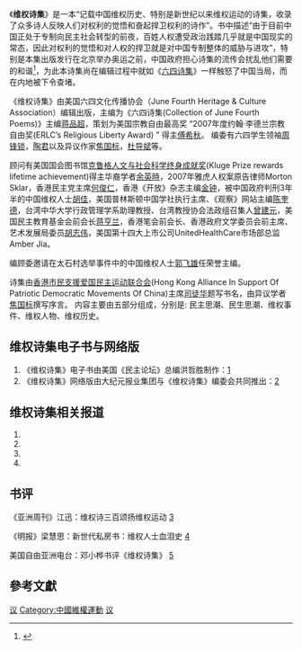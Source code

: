 《'''维权诗集'''》是一本“记载中国维权历史、特别是新世纪以来维权运动的诗集，收录了众多诗人反映人们对权利的觉悟和奋起捍卫权利的诗作”。书中描述“由于目前中国正处于专制向民主社会转型的前夜，百姓人权遭受政治践踏几乎就是中国现实的常态，因此对权利的觉悟和对人权的捍卫就是对中国专制整体的威胁与进攻”，特别是本集出版发行在北京举办奥运之前，中国政府担心诗集的流传会扰乱他们需要的和谐<ref>{{Cite web |url=http://www.yzzk.com/cfm/Content_Archive.cfm?Channel=as&Path=241229811%2F23as1a.cfm2008%E5%B9%B46%E6%9C%883%E6%97%A5 |title=存档副本 |access-date=2022年3月2日 |archive-date=2019年1月22日 |archive-url=https://web.archive.org/web/20190122152242/http://www.yzzk.com/cfm/Content_Archive.cfm?Channel=as&Path=241229811%2F23as1a.cfm2008%E5%B9%B46%E6%9C%883%E6%97%A5 |dead-url=no }}</ref>，为此本诗集尚在编辑过程中就如《[[六四诗集|六四诗集]]》一样触怒了中国当局，而在内地被下令查堵。

《维权诗集》由美国六四文化传播协会（June Fourth Heritage & Culture Association）编辑出版，主编为《六四诗集(Collection of June Fourth Poems)》主编[[蒋品超|蒋品超]]，策划为美国宗教自由最高奖 “2007年度约翰·李德兰宗教自由奖(ERLC’s Religious Liberty Award) ” 得主[[傅希秋|傅希秋]]。 编委有六四学生领袖[[周锋锁|周锋锁]]，[[陶君|陶君]]以及异议作家[[焦国标|焦国标]]，[[杜导斌|杜导斌]]等。 

顾问有美国国会图书馆[[克鲁格人文与社会科学终身成就奖|克鲁格人文与社会科学终身成就奖]](Kluge Prize rewards lifetime achievement)得主华裔学者[[余英時|余英時]]，2007年雅虎人权案原告律师Morton Sklar，香港民主党主席[[何俊仁|何俊仁]]，香港《开放》杂志主编[[金钟|金钟]]，被中国政府判刑3年半的中国维权人士[[胡佳|胡佳]]，美国普林斯顿中国学社执行主席、《观察》网站主编[[陈奎德|陈奎德]]，台湾中华大学行政管理学系助理教授、台湾教授协会法政组召集人[[曾建元|曾建元]]，美国民主教育基金会前会长[[蒋亨兰|蒋亨兰]]，香港笔会前会长、香港政府文学委员会前主席、艺术发展局委员[[胡志伟|胡志伟]]，美国第十四大上市公司UnitedHealthCare市场部总监Amber Jia。

编顾委邀请在太石村选举事件中的中国维权人士[[郭飞雄|郭飞雄]]任荣誉主编。

诗集由[[香港市民支援爱国民主运动联合会|香港市民支援爱国民主运动联合会]](Hong Kong Alliance In Support Of Patriotic Democratic Movements Of China)主席[[司徒华|司徒华]]题写书名，由异议学者[[焦国标|焦国标]]撰写序言。 内容主要由五部分组成，分别是: 民主思潮、民生思潮、维权事件、维权人物、维权历史。

==维权诗集电子书与网络版==
#《维权诗集》电子书由美国《民主论坛》总编洪哲胜制作：[https://web.archive.org/web/20110718163041/http://asiademo.org/gb/news/2008/20080510_jiangpinchao_wqpoems.htm]
#《维权诗集》网络版由大纪元报业集团与《维权诗集》编委会共同推出：[http://weiquanshiji.blog.epochtimes.com] {{Wayback|url=http://weiquanshiji.blog.epochtimes.com/ |date=20190123032413 }}

==维权诗集相关报道==
# {{cite news | first= | last= | coauthors= | title=维权诗集尚未出版即遭中国查禁 | date=2008-05-09 | publisher=美国之音 | url=http://voanews.com/chinese/w2008-05-09-voa18.cfm | work= | pages= | accessdate=2008-05-22 | language=zh-hans | archive-url=https://web.archive.org/web/20080906171211/http://www.voanews.com/chinese/w2008-05-09-voa18.cfm | archive-date=2008-09-06 | dead-url=yes }}
# {{cite news| first=| last=| coauthors=| title=六四協會維權詩集 遭中共查堵| date=2008-04-16| publisher=台湾中央广播电台| url=http://www.rti.org.tw/news/NewsContentHome.aspx?NewsID=106421&t=1| work=| pages=| accessdate=2008-05-22| language=zh-hant| deadurl=yes| archiveurl=https://web.archive.org/web/20110720200113/http://www.rti.org.tw/News/NewsContentHome.aspx?NewsID=106421&t=1| archivedate=2011-07-20}}
# {{cite news | first= | last= | coauthors= | title=《維權詩集》付梓中 司徒華為封面題字 | date=2008-03-02 | publisher=Epoch USA Inc | url =http://news.epochtimes.com/b5/8/3/2/n2029218.htm | work = | pages = | accessdate = 2008-05-22 | language = zh }}
# {{cite news | first= | last= | coauthors= | title=維權詩集選擇六四 台灣香港美國同步發行 | date=2008-05-09 | publisher=蕃薯藤 | url =http://news.yam.com/cna/international/200806/20080604768933.html| work = | pages = | accessdate = 2008-05-22 | language = zh-hans }}

==书评==
《亚洲周刊》江迅：维权诗三百颂扬维权运动 [http://www.yzzk.com/cfm/Content_Archive.cfm?Channel=as&Path=241229811/23as1a.cfm] {{Wayback|url=http://www.yzzk.com/cfm/Content_Archive.cfm?Channel=as&Path=241229811%2F23as1a.cfm |date=20190830082415 }}

《明报》梁慧思：新世代私房书：维权人士血泪史 [https://web.archive.org/web/20110716084703/http://news.sina.com.hk/cgi-bin/nw/show.cgi/229/3/1/756995/1.html]

美国自由亚洲电台：邓小桦书评《维权诗集》 [http://www.rfa.org/cantonese/features/bookclub/rights-06202008140828.html?encoding=simplified] {{Wayback|url=http://www.rfa.org/cantonese/features/bookclub/rights-06202008140828.html?encoding=simplified |date=20150611073858 }}

== 參考文獻 ==
{{Reflist}}

[[Category:中文書籍|议]]
[[Category:中國維權運動|Category:中國維權運動]]
[[Category:中华人民共和国诗集|议]]